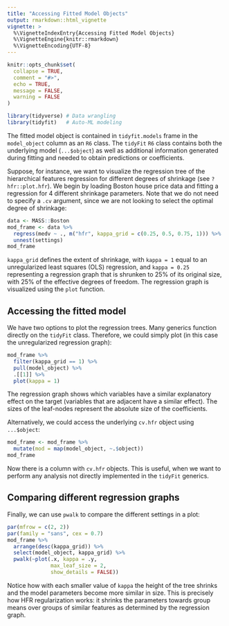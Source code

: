 ```yaml
---
title: "Accessing Fitted Model Objects"
output: rmarkdown::html_vignette
vignette: >
  %\VignetteIndexEntry{Accessing Fitted Model Objects}
  %\VignetteEngine{knitr::rmarkdown}
  %\VignetteEncoding{UTF-8}
---
```


```r
knitr::opts_chunk$set(
  collapse = TRUE,
  comment = "#>",
  echo = TRUE,
  message = FALSE,
  warning = FALSE
)
```

```r
library(tidyverse) # Data wrangling
library(tidyfit)   # Auto-ML modeling
```

The fitted model object is contained in `tidyfit.models` frame in the `model_object` column as an `R6` class. The `tidyFit` `R6` class contains both the underlying model (`...$object`) as well as additional information generated during fitting and needed to obtain predictions or coefficients.

Suppose, for instance, we want to visualize the regression tree of the hierarchical features regression for different degrees of shrinkage (see `?hfr::plot.hfr`). We begin by loading Boston house price data and fitting a regression for 4 different shrinkage parameters. Note that we do not need to specify a `.cv` argument, since we are not looking to select the optimal degree of shrinkage:

```r
data <- MASS::Boston
mod_frame <- data %>% 
  regress(medv ~ ., m("hfr", kappa_grid = c(0.25, 0.5, 0.75, 1))) %>% 
  unnest(settings)
mod_frame
```

`kappa_grid` defines the extent of shrinkage, with `kappa = 1` equal to an unregularized least squares (OLS) regression, and `kappa = 0.25` representing a regression graph that is shrunken to 25% of its original size, with 25% of the effective degrees of freedom. The regression graph is visualized using the `plot` function.

## Accessing the fitted model

We have two options to plot the regression trees. Many generics function directly on the `tidyFit` class. Therefore, we could simply plot (in this case the unregularized regression graph):

```r
mod_frame %>% 
  filter(kappa_grid == 1) %>% 
  pull(model_object) %>% 
  .[[1]] %>% 
  plot(kappa = 1)
```

The regression graph shows which variables have a similar explanatory effect on the target (variables that are adjacent have a similar effect). The sizes of the leaf-nodes represent the absolute size of the coefficients.

Alternatively, we could access the underlying `cv.hfr` object using `...$object`:

```r
mod_frame <- mod_frame %>% 
  mutate(mod = map(model_object, ~.$object))
mod_frame
```

Now there is a column with `cv.hfr` objects. This is useful, when we want to perform any analysis not directly implemented in the `tidyFit` generics.

## Comparing different regression graphs

Finally, we can use `pwalk` to compare the different settings in a plot:

```r
par(mfrow = c(2, 2))
par(family = "sans", cex = 0.7)
mod_frame %>% 
  arrange(desc(kappa_grid)) %>% 
  select(model_object, kappa_grid) %>% 
  pwalk(~plot(.x, kappa = .y, 
              max_leaf_size = 2, 
              show_details = FALSE))
```

Notice how with each smaller value of `kappa` the height of the tree shrinks and the model parameters become more similar in size. This is precisely how HFR regularization works: it shrinks the parameters towards group means over groups of similar features as determined by the regression graph.
